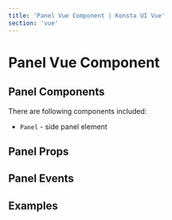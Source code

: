 ```yaml
---
title: 'Panel Vue Component | Konsta UI Vue'
section: 'vue'
---
```



# Panel Vue Component

## Panel Components

There are following components included:

- `Panel` - side panel element

## Panel Props

<PanelProps />

## Panel Events

<PanelEvents />

## Examples

<PanelExample />
